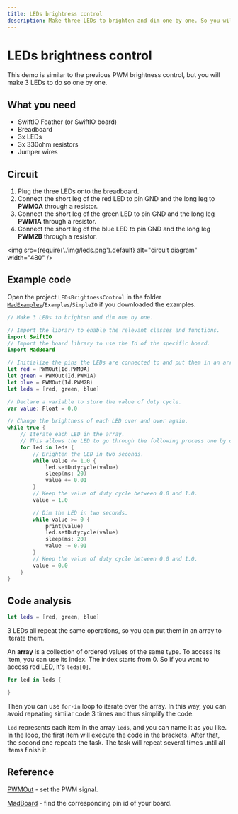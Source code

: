 ```yaml
---
title: LEDs brightness control
description: Make three LEDs to brighten and dim one by one. So you will use the array to realize it using Swift.
---
```


# LEDs brightness control

This demo is similar to the previous PWM brightness control, but you will make 3 LEDs to do so one by one. 

## What you need

- SwiftIO Feather (or SwiftIO board)
- Breadboard
- 3x LEDs
- 3x 330ohm resistors
- Jumper wires

## Circuit

1. Plug the three LEDs onto the breadboard.
2. Connect the short leg of the red LED to pin GND and the long leg to **PWM0A** through a resistor.
3. Connect the short leg of the green LED to pin GND and the long leg **PWM1A** through a resistor.
4. Connect the short leg of the blue LED to pin GND and the long leg **PWM2B** through a resistor.

<img
  src={require('./img/leds.png').default}
  alt="circuit diagram" width="480"
/>


## Example code

Open the project `LEDsBrightnessControl` in the folder [`MadExamples`](https://github.com/madmachineio/MadExamples)/`Examples`/`SimpleIO` if you downloaded the examples.

```swift
// Make 3 LEDs to brighten and dim one by one.

// Import the library to enable the relevant classes and functions.
import SwiftIO
// Import the board library to use the Id of the specific board.
import MadBoard

// Initialize the pins the LEDs are connected to and put them in an array.
let red = PWMOut(Id.PWM0A)
let green = PWMOut(Id.PWM1A)
let blue = PWMOut(Id.PWM2B)
let leds = [red, green, blue]

// Declare a variable to store the value of duty cycle.
var value: Float = 0.0

// Change the brightness of each LED over and over again.
while true {
    // Iterate each LED in the array. 
    // This allows the LED to go through the following process one by one.
    for led in leds {
        // Brighten the LED in two seconds.
        while value <= 1.0 {
            led.setDutycycle(value)
            sleep(ms: 20)
            value += 0.01
        }
        // Keep the value of duty cycle between 0.0 and 1.0.
        value = 1.0

        // Dim the LED in two seconds.
        while value >= 0 {
            print(value)
            led.setDutycycle(value)
            sleep(ms: 20)
            value -= 0.01
        }
        // Keep the value of duty cycle between 0.0 and 1.0.
        value = 0.0
    }
}
```

## Code analysis

```swift
let leds = [red, green, blue]
```
3 LEDs all repeat the same operations, so you can put them in an array to iterate them. 

An **array** is a collection of ordered values of the same type. To access its item, you can use its index. The index starts from 0. So if you want to access red LED, it's `leds[0]`.

```swift
for led in leds {

}
```

Then you can use `for-in` loop to iterate over the array. In this way, you can avoid repeating similar code 3 times and thus simplify the code.

`led` represents each item in the array `leds`, and you can name it as you like. In the loop, the first item will execute the code in the brackets. After that, the second one repeats the task. The task will repeat several times until all items finish it.

## Reference

[PWMOut](https://madmachineio.github.io/SwiftIO/documentation/swiftio/pwmout) - set the PWM signal.

[MadBoard](https://github.com/madmachineio/MadBoards) - find the corresponding pin id of your board.
